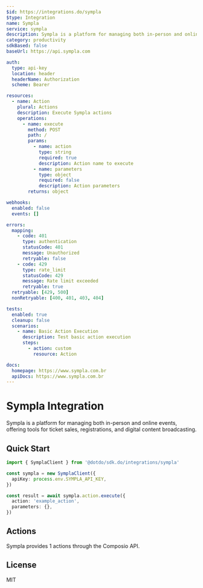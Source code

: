```yaml
---
$id: https://integrations.do/sympla
$type: Integration
name: Sympla
service: sympla
description: Sympla is a platform for managing both in-person and online events, offering tools for ticket sales, registrations, and digital content broadcasting.
category: productivity
sdkBased: false
baseUrl: https://api.sympla.com

auth:
  type: api-key
  location: header
  headerName: Authorization
  scheme: Bearer

resources:
  - name: Action
    plural: Actions
    description: Execute Sympla actions
    operations:
      - name: execute
        method: POST
        path: /
        params:
          - name: action
            type: string
            required: true
            description: Action name to execute
          - name: parameters
            type: object
            required: false
            description: Action parameters
        returns: object

webhooks:
  enabled: false
  events: []

errors:
  mapping:
    - code: 401
      type: authentication
      statusCode: 401
      message: Unauthorized
      retryable: false
    - code: 429
      type: rate_limit
      statusCode: 429
      message: Rate limit exceeded
      retryable: true
  retryable: [429, 500]
  nonRetryable: [400, 401, 403, 404]

tests:
  enabled: true
  cleanup: false
  scenarios:
    - name: Basic Action Execution
      description: Test basic action execution
      steps:
        - action: custom
          resource: Action

docs:
  homepage: https://www.sympla.com.br
  apiDocs: https://www.sympla.com.br
---
```


# Sympla Integration

Sympla is a platform for managing both in-person and online events, offering tools for ticket sales, registrations, and digital content broadcasting.

## Quick Start

```typescript
import { SymplaClient } from '@dotdo/sdk.do/integrations/sympla'

const sympla = new SymplaClient({
  apiKey: process.env.SYMPLA_API_KEY,
})

const result = await sympla.action.execute({
  action: 'example_action',
  parameters: {},
})
```

## Actions

Sympla provides 1 actions through the Composio API.

## License

MIT
